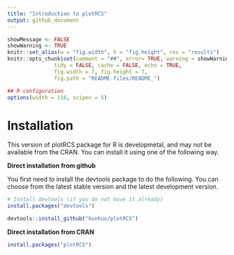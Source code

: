 ```yaml
---
title: "Introduction to plotRCS"
output: github_document
---
```


```r
showMessage <- FALSE
showWarning <- TRUE
knitr::set_alias(w = "fig.width", h = "fig.height", res = "results")
knitr::opts_chunk$set(comment = "##", error= TRUE, warning = showWarning, message = showMessage,
               tidy = FALSE, cache = FALSE, echo = TRUE,
               fig.width = 7, fig.height = 7,
               fig.path = "README-files/README_")

## R configuration
options(width = 116, scipen = 5)
```

# Installation

This version of plotRCS package for R is developmetal, and may not be available from the CRAN. You can install it using one of the following way.

**Direct installation from github**

You first need to install the devtools package to do the following. You can choose from the latest stable version and the latest development version.

```r
# Install devtools (if you do not have it already)
install.packages("devtools")

devtools::install_github("kunhuo/plotRCS")
```

**Direct installation from CRAN**

```r
install.packages("plotRCS")
```

